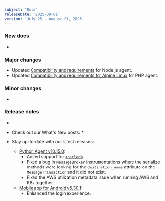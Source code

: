 ```yaml
---
subject: "Docs"
releaseDate: '2025-08-01'
version: 'July 25 - August 01, 2025'
---
```


### New docs

* 
### Major changes

* Updated [Compatibility and requirements](/docs/apm/agents/nodejs-agent/getting-started/compatibility-requirements-nodejs-agent) for Node.js agent.
* Updated [Compatibility and requirements for Alpine Linux](/docs/apm/agents/php-agent/getting-started/php-agent-compatibility-requirements) for PHP agent.



### Minor changes

* 

### Release notes

* 
* Check out our What's New posts:
  * 

* Stay up-to-date with our latest releases:

  * [Python Agent v10.15.0](/docs/release-notes/agent-release-notes/python-release-notes/python-agent-101500):
    * Added support for [`oracledb`](https://pypi.org/project/oracledb/)
    * Fixed a bug in `MessageBroker` instrumentations where the serialize methods were looking for the `destination_name` attribute on the `MessageTransaction` and it did not exist.
    * Fixed the AWS utilization metadata issue when running AWS and K8s together.
  * [Mobile app for Android v5.30.1](/docs/release-notes/mobile-apps-release-notes/new-relic-android-release-notes/new-relic-android-5301):
    * Enhanced the login experience.
  